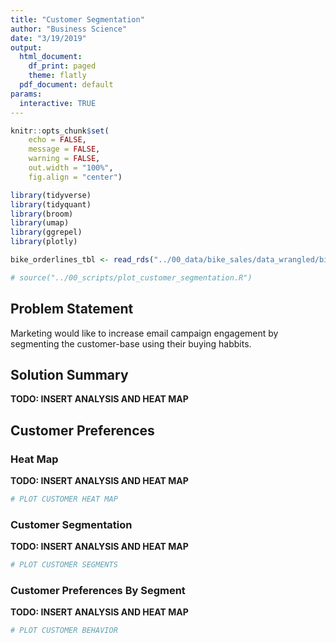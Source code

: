 ---
title: "Customer Segmentation"
author: "Business Science"
date: "3/19/2019"
output:
  html_document:
    df_print: paged
    theme: flatly
  pdf_document: default
params:
  interactive: TRUE
---


```{r setup, include=FALSE}
knitr::opts_chunk$set(
    echo = FALSE,
    message = FALSE,
    warning = FALSE,
    out.width = "100%",
    fig.align = "center")
```

```{r}
library(tidyverse)
library(tidyquant)
library(broom)
library(umap)
library(ggrepel)
library(plotly)
```

```{r}
bike_orderlines_tbl <- read_rds("../00_data/bike_sales/data_wrangled/bike_orderlines.rds")
```

```{r}
# source("../00_scripts/plot_customer_segmentation.R")
```


## Problem Statement

Marketing would like to increase email campaign engagement by segmenting the customer-base using their buying habbits. 

## Solution Summary

__TODO: INSERT ANALYSIS AND HEAT MAP__


## Customer Preferences

### Heat Map

__TODO: INSERT ANALYSIS AND HEAT MAP__

```{r, fig.height=12}
# PLOT CUSTOMER HEAT MAP

```

### Customer Segmentation

__TODO: INSERT ANALYSIS AND HEAT MAP__

```{r, fig.height=5, fig.width=7}
# PLOT CUSTOMER SEGMENTS

```


### Customer Preferences By Segment

__TODO: INSERT ANALYSIS AND HEAT MAP__

```{r, fig.height=8}
# PLOT CUSTOMER BEHAVIOR

```

